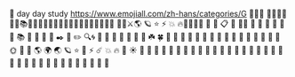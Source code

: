 🎄 day day study
https://www.emojiall.com/zh-hans/categories/G
🎄🥇🌈
📔📕📖📗📘📙📚📓📒📃📜📄🔖🍊🍋🍎🍑🍉🥦🌽🥙🤩😚🤗
💾💡⚔️🌎 🪐  ⭐️  ⚡️  💥 🔥🌈🎯🚀📜 📃 📄 📋 📁 📂📓 📔 📒 📕 📗 📘 📙 📚 📖 🔗  📌 📍 ✒️ 📝 ✏️ 🔍🌀
🌵 🎄 🌲 🌳 🌴  🌱 🌿 ☘️ 🍀 🎍  🎋 🍃 🍂 🍁 🍄 🐚  🌾 💐 🌷 🌹 🥀 🌺 🌸 🌼 🌻 🌞 🌝 🌛  🌎 🌍 🌏 🪐 ⭐️ 🌟  ⚡️ ☄️ 💥 🔥  🌈 ☀️ 
🍏 🍎 🍐 🍊 🍋 🍌 🍉 🍇 🍓 🍈 🍒 🍑 🥭 🍍 🥥 🥝 🍅 🍆 🥑 🥦 🥬 🥒 🌽 🥕  🧄 🧅  🍔 🥪 🥙 🧆 🌮 🌯 🥗 🥘
